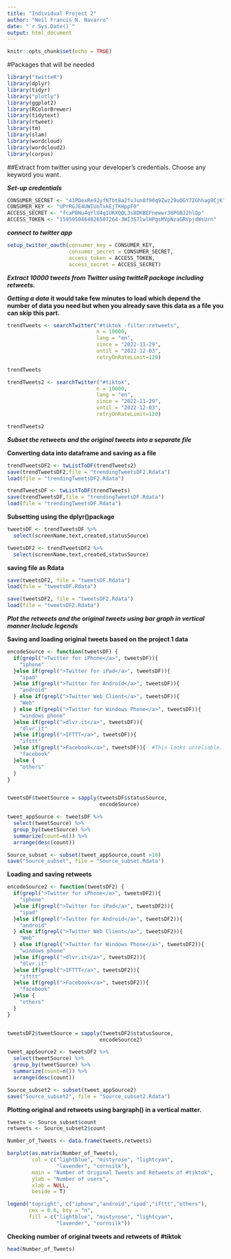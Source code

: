 ---
title: "Individual Project 2"
author: "Neil Francis N. Navarro"
date: "`r Sys.Date()`"
output: html_document
---

```{r setup, include=FALSE}
knitr::opts_chunk$set(echo = TRUE)
```

#Packages that will be needed

```{r, oneone}
library("twitteR") 
library(dplyr)
library(tidyr)
library("plotly")
library(ggplot2)
library(RColorBrewer)
library(tidytext)
library(rtweet)
library(tm)
library(slam)
library(wordcloud)
library(wordcloud2)
library(corpus)
```


##Extract from twitter using your developer's credentials. Choose any keyword you want. 

***Set-up credentials***

```{r, credentials}
CONSUMER_SECRET <- "41PDexRe92yfNTbt8a2fvJun8f90q9Zwz29uOGY7ZGhhag9CjK"
CONSUMER_KEY <- "UPrRGJE4UWIUnTxkEjTKHppF0"
ACCESS_SECRET <- "fcaPBNu4qYlU4q1UKXQQL3s8DKBEFnewwr38PGBJ2hlQp"
ACCESS_TOKEN <- "1595950464826507264-3WI3S7lwlHPgsMVpNzaGRVpjdWsUrn"
```


***connect to twitter app***

```{r,}
setup_twitter_oauth(consumer_key = CONSUMER_KEY,
                    consumer_secret = CONSUMER_SECRET,
                    access_token = ACCESS_TOKEN,
                    access_secret = ACCESS_SECRET)
```

***Extract 10000 tweets from Twitter using twitteR package including retweets.***



***Getting a data***
**it would take few minutes to load which depend the number of data you need but when you already save this data as a file you can skip this part.**


```{r,}
trendTweets <- searchTwitter("#tiktok -filter:retweets",
                             n = 10000,
                             lang = "en",
                             since = "2022-11-29",
                             until = "2022-12-03",
                             retryOnRateLimit=120)

trendTweets
```


```{r,}
trendTweets2 <- searchTwitter("#tiktok",
                             n = 10000,
                             lang = "en",
                             since = "2022-11-29",
                             until = "2022-12-03",
                             retryOnRateLimit=120)

trendTweets2
```

***Subset the retweets and the original tweets into a separate file***


**Converting data into dataframe and saving as a file**

```{r,}
trendTweetsDF2 <- twListToDF(trendTweets2)
save(trendTweetsDF2,file = "trendingTweetsDF2.Rdata")
load(file = "trendingTweetsDF2.Rdata")
```

```{r,}
trendTweetsDF <- twListToDF(trendTweets)
save(trendTweetsDF,file = "trendingTweetsDF.Rdata")
load(file = "trendingTweetsDF.Rdata")
```

**Subsetting using the dplyr()package**

```{r,}
tweetsDF <- trendTweetsDF %>%
  select(screenName,text,created,statusSource)

tweetsDF2 <- trendTweetsDF2 %>%
  select(screenName,text,created,statusSource)
```

**saving file as Rdata**

```{r,}
save(tweetsDF2, file = "tweetsDF.Rdata")
load(file = "tweetsDF.Rdata")

save(tweetsDF2, file = "tweetsDF2.Rdata")
load(file = "tweetsDF2.Rdata")
```

***Plot the retweets and the original tweets using bar graph in vertical manner Include legends***

**Saving and loading original tweets based on the project 1 data**

```{r,}
encodeSource <- function(tweetsDF) {
  if(grepl(">Twitter for iPhone</a>", tweetsDF)){
    "iphone"
  }else if(grepl(">Twitter for iPad</a>", tweetsDF)){
    "ipad"
  }else if(grepl(">Twitter for Android</a>", tweetsDF)){
    "android"
  } else if(grepl(">Twitter Web Client</a>", tweetsDF)){
    "Web"
  } else if(grepl(">Twitter for Windows Phone</a>", tweetsDF)){
    "windows phone"
  }else if(grepl(">dlvr.it</a>", tweetsDF)){
    "dlvr.it"
  }else if(grepl(">IFTTT</a>", tweetsDF)){
    "ifttt"
  }else if(grepl(">Facebook</a>", tweetsDF)){  #This looks unreliable...
    "facebook"
  }else {
    "others"
  }
}


tweetsDF$tweetSource = sapply(tweetsDF$statusSource, 
                              encodeSource)

tweet_appSource <- tweetsDF %>% 
  select(tweetSource) %>%
  group_by(tweetSource) %>%
  summarize(count=n()) %>%
  arrange(desc(count))

Source_subset <- subset(tweet_appSource,count >10)
save("Source_subset", file = "Source_subset.Rdata")
```

**Loading and saving retweets**

```{r,}
encodeSource2 <- function(tweetsDF2) {
  if(grepl(">Twitter for iPhone</a>", tweetsDF2)){
    "iphone"
  }else if(grepl(">Twitter for iPad</a>", tweetsDF2)){
    "ipad"
  }else if(grepl(">Twitter for Android</a>", tweetsDF2)){
    "android"
  } else if(grepl(">Twitter Web Client</a>", tweetsDF2)){
    "Web"
  } else if(grepl(">Twitter for Windows Phone</a>", tweetsDF2)){
    "windows phone"
  }else if(grepl(">dlvr.it</a>", tweetsDF2)){
    "dlvr.it"
  }else if(grepl(">IFTTT</a>", tweetsDF2)){
    "ifttt"
  }else if(grepl(">Facebook</a>", tweetsDF2)){  
    "facebook"
  }else {
    "others"
  }
}


tweetsDF2$tweetSource = sapply(tweetsDF2$statusSource, 
                              encodeSource2)

tweet_appSource2 <- tweetsDF2 %>% 
  select(tweetSource) %>%
  group_by(tweetSource) %>%
  summarize(count=n()) %>%
  arrange(desc(count)) 

Source_subset2 <- subset(tweet_appSource2)
save("Source_subset2", file = "Source_subset2.Rdata")
```

**Plotting original and retweets using bargraph() in a vertical matter.**

```{r,}
tweets <- Source_subset$count
retweets <- Source_subset2$count

Number_of_Tweets <- data.frame(tweets,retweets)
```

```{r,}
barplot(as.matrix(Number_of_Tweets),
        col = c("lightblue", "mistyrose", "lightcyan",
                "lavender", "cornsilk"),
        main = "Number of Original Tweets and Retweets of #tiktok",
        ylab = "Number of users", 
        xlab = NULL,
        beside = T)

legend("topright", c("iphone","android","ipad","ifttt","others"),
       cex = 0.6, bty = "n",
       fill = c("lightblue", "mistyrose", "lightcyan",
                "lavender", "cornsilk"))
```                

**Checking number of original tweets and retweets of #tiktok**
                
```{r,}
head(Number_of_Tweets)
```
